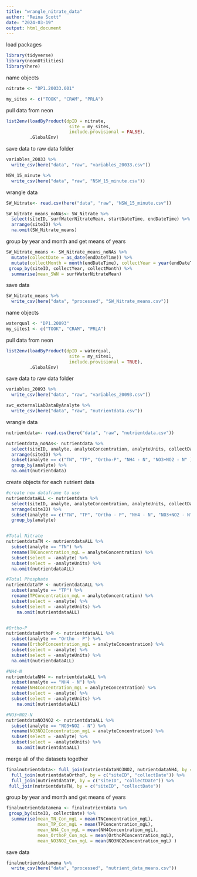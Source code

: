 ```yaml
---
title: "wrangle_nitrate_data"
author: "Reina Scott"
date: "2024-03-19"
output: html_document
---
```

load packages 
```r

library(tidyverse)
library(neonUtilities)
library(here)
```

name objects
```r
nitrate <- "DP1.20033.001"

my_sites <- c("TOOK", "CRAM", "PRLA")
```

pull data from neon 
```r
list2env(loadByProduct(dpID = nitrate, 
                        site = my_sites, 
                        include.provisional = FALSE),
         .GlobalEnv)
```
save data to raw data folder 
```r
variables_20033 %>% 
  write_csv(here("data", "raw", "variables_20033.csv"))

NSW_15_minute %>% 
  write_csv(here("data", "raw", "NSW_15_minute.csv"))

```

wrangle data 
```r
SW_Nitrate<- read.csv(here("data", "raw", "NSW_15_minute.csv"))

SW_Nitrate_means_noNAs<- SW_Nitrate %>% 
  select(siteID, surfWaterNitrateMean, startDateTime, endDateTime) %>% 
  arrange(siteID) %>% 
  na.omit(SW_Nitrate_means)
```
group by year and month and get means of years 
```r
SW_Nitrate_means <- SW_Nitrate_means_noNAs %>% 
  mutate(collectDate = as_date(endDateTime)) %>% 
  mutate(collectMonth = month(endDateTime), collectYear = year(endDateTime)) %>% 
 group_by(siteID, collectYear, collectMonth) %>% 
  summarise(mean_SWN = surfWaterNitrateMean)
```
save data 
```r
SW_Nitrate_means %>% 
  write_csv(here("data", "processed", "SW_Nitrate_means.csv"))
```

name objects
```r
waterqual <- "DP1.20093"
my_sites1 <- c("TOOK", "CRAM", "PRLA")
```
pull data from neon 
```r
list2env(loadByProduct(dpID = waterqual, 
                        site = my_sites1, 
                        include.provisional = TRUE),
         .GlobalEnv)
```

save data to raw data folder 
```r
variables_20093 %>% 
  write_csv(here("data", "raw", "variables_20093.csv"))

swc_externalLabDataByAnalyte %>% 
  write_csv(here("data", "raw", "nutrientdata.csv"))

```

wrangle data 
```r
nutrientdata<- read.csv(here("data", "raw", "nutrientdata.csv"))

nutrientdata_noNAs<- nutrientdata %>% 
  select(siteID, analyte, analyteConcentration, analyteUnits, collectDate) %>% 
  arrange(siteID) %>% 
  subset(analyte == c("TN", "TP", "Ortho-P", "NH4 - N", "NO3+NO2 - N" )) %>% 
  group_by(analyte) %>% 
  na.omit(nutrientdata)
```
create objects for each nutrient data 
```r
#create new dataframe to use 
nutrientdataALL <- nutrientdata %>% 
  select(siteID, analyte, analyteConcentration, analyteUnits, collectDate) %>% 
  arrange(siteID) %>% 
  subset(analyte == c("TN", "TP", "Ortho - P", "NH4 - N", "NO3+NO2 - N" )) %>% 
  group_by(analyte) 


#Total Nitrate
nutrientdataTN <- nutrientdataALL %>% 
  subset(analyte == "TN") %>% 
  rename(TNConcentration_mgL = analyteConcentration) %>% 
  subset(select = -analyte) %>% 
  subset(select = -analyteUnits) %>% 
  na.omit(nutrientdataALL)

#Total Phosphate 
nutrientdataTP <- nutrientdataALL %>% 
  subset(analyte == "TP") %>% 
  rename(TPConcentration_mgL = analyteConcentration) %>% 
  subset(select = -analyte) %>% 
  subset(select = -analyteUnits) %>% 
    na.omit(nutrientdataALL)


#Ortho-P 
nutrientdataOrthoP <- nutrientdataALL %>% 
  subset(analyte == "Ortho - P") %>% 
  rename(OrthoPConcentration_mgL = analyteConcentration) %>% 
  subset(select = -analyte) %>% 
  subset(select = -analyteUnits) %>%  
  na.omit(nutrientdataALL)

#NH4-N 
nutrientdataNH4 <- nutrientdataALL %>% 
  subset(analyte == "NH4 - N") %>% 
  rename(NH4Concentration_mgL = analyteConcentration) %>% 
  subset(select = -analyte) %>% 
  subset(select = -analyteUnits) %>% 
    na.omit(nutrientdataALL)

#NO3+NO2-N
nutrientdataNO3NO2 <- nutrientdataALL %>% 
  subset(analyte == "NO3+NO2 - N") %>% 
  rename(NO3NO2Concentration_mgL = analyteConcentration) %>% 
  subset(select = -analyte) %>% 
  subset(select = -analyteUnits) %>% 
    na.omit(nutrientdataALL)
```
merge all of the datasets together
```r
finalnutrientdata<- full_join(nutrientdataNO3NO2, nutrientdataNH4, by = c("siteID", "collectDate")) %>% 
  full_join(nutrientdataOrthoP, by = c("siteID", "collectDate")) %>% 
  full_join(nutrientdataTP, by = c("siteID", "collectDate")) %>% 
 full_join(nutrientdataTN, by = c("siteID", "collectDate"))
```

group by year and month and get means of years 
```r
finalnutrientdatamena <- finalnutrientdata %>% 
 group_by(siteID, collectDate) %>% 
  summarise(mean_TN_Con_mgL = mean(TNConcentration_mgL), 
            mean_TP_Con_mgL = mean(TPConcentration_mgL), 
            mean_NH4_Con_mgL = mean(NH4Concentration_mgL), 
            mean_OrthoP_Con_mgL = mean(OrthoPConcentration_mgL), 
            mean_NO3NO2_Con_mgL = mean(NO3NO2Concentration_mgL) )
```
save data 
```r
finalnutrientdatamena %>% 
  write_csv(here("data", "processed", "nutrient_data_means.csv"))
```
